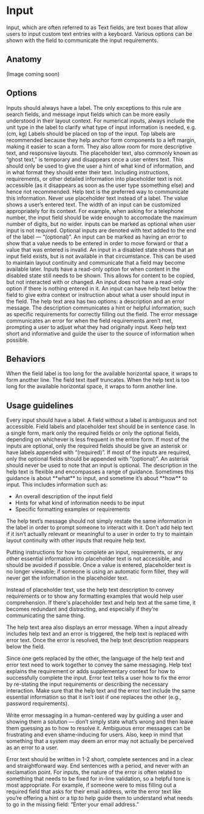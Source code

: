 # Input

Input, which are often referred to as Text fields, are text boxes that allow users to input custom text entries with a keyboard. Various options can be shown with the field to communicate the input requirements.

<AssetLinks>
  <AssetLink href="https://opensource.finn.no/fabric-react/#/textfield" />
  <AssetLink href="https://opensource.finn.no/fabric-vue/forms" />
</AssetLinks>

<TableOfContents />

## Anatomy

(Image coming soon)

## Options

<Guideline title="Label" image="input-options-label.svg">
Inputs should always have a label. The only exceptions to this rule are search fields, and message input fields which can be more easily understood in their layout context. For numerical inputs, always include the unit type in the label to clarify what type of input information is needed, e.g. (cm, kg)
</Guideline>

<Guideline title="Label position" image="input-options-label-position.svg">
Labels should be placed on top of the input. Top labels are recommended because they help anchor form components to a left margin, making it easier to scan a form. They also allow room for more descriptive text, and responsive layouts.
</Guideline>

<Guideline title="Placeholder" image="input-options-placeholder.svg">
The placeholder text, also commonly known as “ghost text,” is temporary and disappears once a user enters text. This should only be used to give the user a hint of what kind of information, and in what format they should enter their text. Including instructions, requirements, or other detailed information into placeholder text is not accessible (as it disappears as soon as the user type ssomething else) and hence not recommended. Help text is the preferred way to communicate this information. Never use placeholder text instead of a label.
</Guideline>

<Guideline title="Value" image="input-options-value.svg">
The value shows a user’s entered text.
</Guideline>

<Guideline title="Width" image="input-options-width.svg">
The width of an input can be customized appropriately for its context. For example, when asking for a telephone number, the input field should be wide enough to accomodate the maximum number of digits, but no wider.
</Guideline>

<Guideline title="Required or optional" image="input-options-required-or-optional.svg">
inputs can be marked as optional when user input is not required. Optional inputs are denoted with text added to the end of the label — “(optional)”.
</Guideline>

<Guideline title="Error" image="input-options-error.svg">
An input can be marked as having an error to show that a value needs to be entered in order to move forward or that a value that was entered is invalid.
</Guideline>

<Guideline title="Disabled" image="input-options-disabled.svg">
An input in a disabled state shows that an input field exists, but is not available in that circumstance. This can be used to maintain layout continuity and communicate that a field may become available later.
</Guideline>

<Guideline title="Read-only" image="input-options-read-only.svg">
Inputs have a read-only option for when content in the disabled state still needs to be shown. This allows for content to be copied, but not interacted with or changed. An input does not have a read-only option if there is nothing entered in it.
</Guideline>

<Guideline title="Help text (description and error message)" image="input-options-help-text.svg">
An input can have help text below the field to give extra context or instruction about what a user should input in the field. The help text area has two options: a description and an error message. The description communicates a hint or helpful information, such as specific requirements for correctly filling out the field. The error message communicates an error for when the field requirements aren’t met, prompting a user to adjust what they had originally input. Keep help text short and informative and guide the user to the source of information when possible.
</Guideline>

## Behaviors

<Guideline title="Text overflow" image="input-behaviors-text-overflow.svg">
When the field label is too long for the available horizontal space, it wraps to form another line. The field text itself truncates.
</Guideline>

<Guideline title="Help text overflow" image="input-behaviors-text-help-text-overflow.svg">
When the help text is too long for the available horizontal space, it wraps to form another line.
</Guideline>

## Usage guidelines

<Guideline title="Include a label" image="input-usage-guidelines-1-do.svg" good>
Every input should have a label. A field without a label is ambiguous and not accessible.
</Guideline>
<Guideline image="input-usage-guidelines-1-dont.svg" bad></guideline>

<Guideline title="Follow capitalization rules" image="input-usage-guidelines-2-do.svg" good>
Field labels and placeholder text should be in sentence case.
</Guideline>
<Guideline image="input-usage-guidelines-2-dont.svg" bad></guideline>

<Guideline title="Mark the minority of inputs in a form as required or optional" image="input-usage-guidelines-3-do.svg" good>
In a single form, mark only the required fields or only the optional fields, depending on whichever is less frequent in the entire form. If most of the inputs are optional, only the required fields should be give an asterisk or have labels appended with “(required)”. If most of the inputs are required, only the optional fields should be appended with “(optional)”. An asterisk should never be used to note that an input is optional.
</Guideline>
<Guideline image="input-usage-guidelines-3-dont.svg" bad></guideline>

<Guideline title="Use help text to show hints, formatting, and requirements">
The description in the help text is flexible and encompasses a range of guidance. Sometimes this guidance is about **what** to input, and sometime it’s about **how** to input. This includes information such as:

- An overall description of the input field
- Hints for what kind of information needs to be input
- Specific formatting examples or requirements

The help text’s message should not simply restate the same information in the label in order to prompt someone to interact with it. Don’t add help text if it isn’t actually relevant or meaningful to a user in order to try to maintain layout continuity with other inputs that require help text.
</Guideline>

<Guideline title="Use help text instead of placeholder text">
Putting instructions for how to complete an input, requirements, or any other essential information into placeholder text is not accessible, and should be avoided if possible. Once a value is entered, placeholder text is no longer viewable; if someone is using an automatic form filler, they will never get the information in the placeholder text.

Instead of placeholder text, use the help text description to convey requirements or to show any formatting examples that would help user comprehension. If there's placeholder text and help text at the same time, it becomes redundant and distracting, and especially if they're communicating the same thing.
</Guideline>

<Guideline title="Switch help text with error text">
The help text area also displays an error message. When a input already includes help text and an error is triggered, the help text is replaced with error text. Once the error is resolved, the help text description reappears below the field.

Since one gets replaced by the other, the language of the help text and error text need to work together to convey the same messaging. Help text explains the requirement or adds supplementary context for how to successfully complete the input. Error text tells a user how to fix the error by re-stating the input requirements or describing the necessary interaction. Make sure that the help text and the error text include the same essential information so that it isn’t lost if one replaces the other (e.g., password requirements).
</Guideline>

<Guideline title="Write error text that shows a solution">
Write error messaging in a human-centered way by guiding a user and showing them a solution — don’t simply state what’s wrong and then leave them guessing as to how to resolve it. Ambiguous error messages can be frustrating and even shame-inducing for users. Also, keep in mind that something that a system may deem an error may not actually be perceived as an error to a user.

Error text should be written in 1-2 short, complete sentences and in a clear and straightforward way. End sentences with a period, and never with an exclamation point. For inputs, the nature of the error is often related to something that needs to be fixed for in-line validation, so a helpful tone is most appropriate. For example, if someone were to miss filling out a required field that asks for their email address, write the error text like you’re offering a hint or a tip to help guide them to understand what needs to go in the missing field: “Enter your email address.”
</Guideline>
